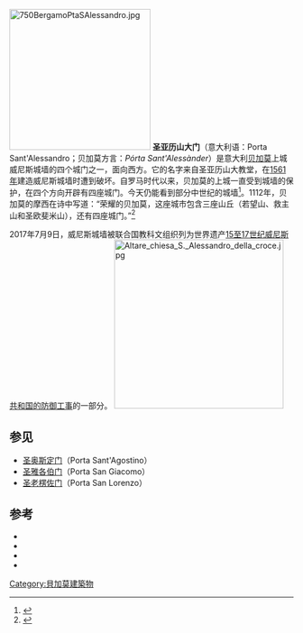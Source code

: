 [[File:750BergamoPtaSAlessandro.jpg|250px]]
'''圣亚历山大门'''（意大利语：Porta Sant'Alessandro；贝加莫方言：''Pórta Sant'Alessànder''）是意大利[[贝加莫|贝加莫]]上城威尼斯城墙的四个城门之一，面向西方。它的名字来自圣亚历山大教堂，在[[1561年|1561年]]建造威尼斯城墙时遭到破坏。自罗马时代以来，贝加莫的上城一直受到城墙的保护，在四个方向开辟有四座城门。今天仍能看到部分中世纪的城墙<ref>{{cite book|language=it|author1=Bergamo sera|title=Bergamo scomparsa:Le mura medioevali|publisher=X|date=2016-09-09}}</ref>。1112年，贝加莫的摩西在诗中写道：“荣耀的贝加莫，这座城市包含三座山丘（若望山、救主山和圣欧斐米山），还有四座城门。”<ref>{{Encyclopédie Treccani|mose-del-brolo_(Dizionario-Biografico)/}}</ref>

2017年7月9日，威尼斯城墙被联合国教科文组织列为世界遗产[[15至17世纪威尼斯共和国的防御工事|15至17世纪威尼斯共和国的防御工事]]的一部分。  
[[File:Altare_chiesa_S._Alessandro_della_croce.jpg|300px]]

== 参见 ==
*[[圣奥斯定门_(贝加莫)|圣奥斯定门]]（Porta Sant'Agostino）
*[[圣雅各伯门_(贝加莫)|圣雅各伯门]]（Porta San Giacomo）
* [[圣老楞佐门_(贝加莫)|圣老楞佐门]]（Porta San Lorenzo）

== 参考 ==
<references />
* {{Ouvrage|language=it|author1=Lorenzo Ghirardelli|editor=Rossi fratelli|year=1681|title=Historia del memorando contagio}}
* {{Ouvrage|language=it| author1=Claudio Piga|title=Luci e scorci di Bergamo Alta|editor=Mercatino di Bergamo|year=1998}}
* {{Ouvrage|language=it| title=Bergamo, Le mura venete|editor=Azienda Promozione Turistica di Bergamo e Provincia|year=1988}}
* {{cite web|title=Porta Sant'Alessandro|url=http://territorio.comune.bergamo.it/PGT/VarPGT_2/IBCAA/IBCAA_00030.pdf|access-date=9 settembre 2016|archive-date=2017-12-01|archive-url=https://web.archive.org/web/20171201132102/https://territorio.comune.bergamo.it/PGT/VarPGT_2/IBCAA/IBCAA_00030.pdf|dead-url=no}}
[[Category:貝加莫建築物|Category:貝加莫建築物]]
